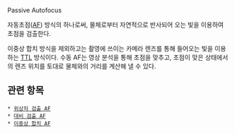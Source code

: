Passive Autofocus

자동초점([[AF]]) 방식의 하나로써, 물체로부터 자연적으로 반사되어 오는 빛을 이용하여 초점을 검출한다.

이중상 합치 방식을 제외하고는 촬영에 쓰이는 카메라 렌즈를 통해 들어오는 빛을 이용하는 [[TTL]] 방식이다. 수동 AF는 영상 분석을 통해 초점을 맞추고, 초점이 맞은 상태에서의 렌즈 위치를 토대로 물체와의 거리를 계산해 낼 수 있다.

== 관련 항목 ==
 * [[위상차 검출 AF]]
 * [[대비 검출 AF]]
 * [[이중상 합치 AF]]
